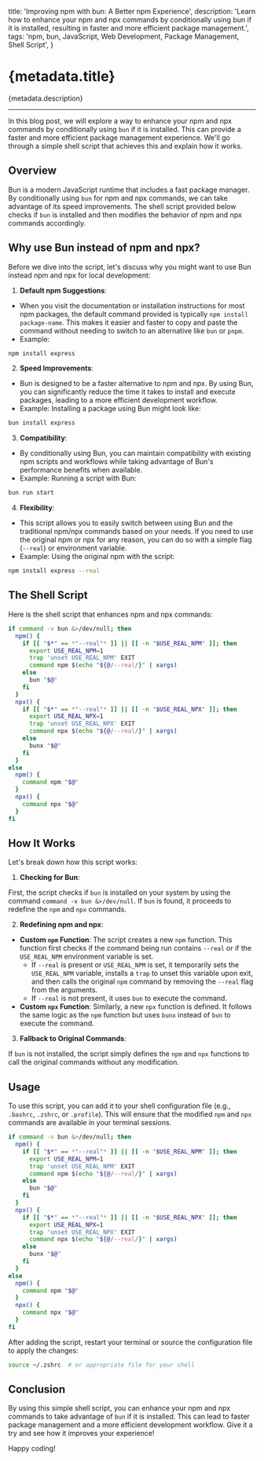   title: 'Improving npm with bun: A Better npm Experience',
  description:
    'Learn how to enhance your npm and npx commands by conditionally using bun if it is installed, resulting in faster and more efficient package management.',
  tags: 'npm, bun, JavaScript, Web Development, Package Management, Shell Script',
}

# {metadata.title}

{metadata.description}

---

In this blog post, we will explore a way to enhance your npm and npx commands by conditionally using `bun` if it is installed. This can provide a faster and more efficient package management experience. We'll go through a simple shell script that achieves this and explain how it works.

## Overview

Bun is a modern JavaScript runtime that includes a fast package manager. By conditionally using `bun` for npm and npx commands, we can take advantage of its speed improvements. The shell script provided below checks if `bun` is installed and then modifies the behavior of npm and npx commands accordingly.

## Why use Bun instead of npm and npx?

Before we dive into the script, let's discuss why you might want to use Bun instead npm and npx for local development:

1. **Default npm Suggestions**:

- When you visit the documentation or installation instructions for most npm packages, the default command provided is typically `npm install package-name`. This makes it easier and faster to copy and paste the command without needing to switch to an alternative like `bun` or `pnpm`.
- Example:

```sh
npm install express
```

2. **Speed Improvements**:

- Bun is designed to be a faster alternative to npm and npx. By using Bun, you can significantly reduce the time it takes to install and execute packages, leading to a more efficient development workflow.
- Example: Installing a package using Bun might look like:

```sh
bun install express
```

3. **Compatibility**:

- By conditionally using Bun, you can maintain compatibility with existing npm scripts and workflows while taking advantage of Bun's performance benefits when available.
- Example: Running a script with Bun:

```sh
bun run start
```

4. **Flexibility**:

- This script allows you to easily switch between using Bun and the traditional npm/npx commands based on your needs. If you need to use the original npm or npx for any reason, you can do so with a simple flag (`--real`) or environment variable.
- Example: Using the original npm with the script:

```sh
npm install express --real
```

## The Shell Script

Here is the shell script that enhances npm and npx commands:

```sh
if command -v bun &>/dev/null; then
  npm() {
    if [[ "$*" == *"--real"* ]] || [[ -n "$USE_REAL_NPM" ]]; then
      export USE_REAL_NPM=1
      trap 'unset USE_REAL_NPM' EXIT
      command npm $(echo "${@/--real/}" | xargs)
    else
      bun "$@"
    fi
  }
  npx() {
    if [[ "$*" == *"--real"* ]] || [[ -n "$USE_REAL_NPX" ]]; then
      export USE_REAL_NPX=1
      trap 'unset USE_REAL_NPX' EXIT
      command npx $(echo "${@/--real/}" | xargs)
    else
      bunx "$@"
    fi
  }
else
  npm() {
    command npm "$@"
  }
  npx() {
    command npx "$@"
  }
fi
```

## How It Works

Let's break down how this script works:

1. **Checking for Bun**:

First, the script checks if `bun` is installed on your system by using the command `command -v bun &>/dev/null`. If `bun` is found, it proceeds to redefine the `npm` and `npx` commands.

2. **Redefining npm and npx**:

- **Custom `npm` Function**: The script creates a new `npm` function. This function first checks if the command being run contains `--real` or if the `USE_REAL_NPM` environment variable is set.
  - If `--real` is present or `USE_REAL_NPM` is set, it temporarily sets the `USE_REAL_NPM` variable, installs a `trap` to unset this variable upon exit, and then calls the original `npm` command by removing the `--real` flag from the arguments.
  - If `--real` is not present, it uses `bun` to execute the command.
- **Custom `npx` Function**: Similarly, a new `npx` function is defined. It follows the same logic as the `npm` function but uses `bunx` instead of `bun` to execute the command.

3. **Fallback to Original Commands**:

If `bun` is not installed, the script simply defines the `npm` and `npx` functions to call the original commands without any modification.

## Usage

To use this script, you can add it to your shell configuration file (e.g., `.bashrc`, `.zshrc`, or `.profile`). This will ensure that the modified `npm` and `npx` commands are available in your terminal sessions.

```sh
if command -v bun &>/dev/null; then
  npm() {
    if [[ "$*" == *"--real"* ]] || [[ -n "$USE_REAL_NPM" ]]; then
      export USE_REAL_NPM=1
      trap 'unset USE_REAL_NPM' EXIT
      command npm $(echo "${@/--real/}" | xargs)
    else
      bun "$@"
    fi
  }
  npx() {
    if [[ "$*" == *"--real"* ]] || [[ -n "$USE_REAL_NPX" ]]; then
      export USE_REAL_NPX=1
      trap 'unset USE_REAL_NPX' EXIT
      command npx $(echo "${@/--real/}" | xargs)
    else
      bunx "$@"
    fi
  }
else
  npm() {
    command npm "$@"
  }
  npx() {
    command npx "$@"
  }
fi
```

After adding the script, restart your terminal or source the configuration file to apply the changes:

```sh
source ~/.zshrc  # or appropriate file for your shell
```

## Conclusion

By using this simple shell script, you can enhance your npm and npx commands to take advantage of `bun` if it is installed. This can lead to faster package management and a more efficient development workflow. Give it a try and see how it improves your experience!

Happy coding!
